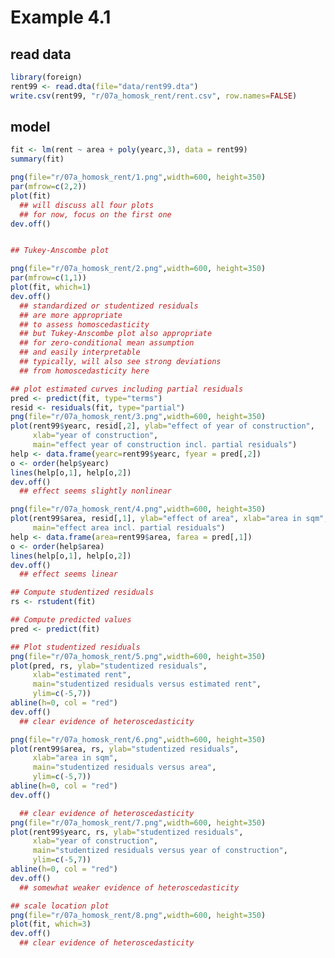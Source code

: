 # Example 4.1


## read data
```r
library(foreign)
rent99 <- read.dta(file="data/rent99.dta")
write.csv(rent99, "r/07a_homosk_rent/rent.csv", row.names=FALSE)
```

## model
```r
fit <- lm(rent ~ area + poly(yearc,3), data = rent99)
summary(fit)

png(file="r/07a_homosk_rent/1.png",width=600, height=350)
par(mfrow=c(2,2))
plot(fit)
  ## will discuss all four plots
  ## for now, focus on the first one
dev.off()


## Tukey-Anscombe plot

png(file="r/07a_homosk_rent/2.png",width=600, height=350)
par(mfrow=c(1,1))
plot(fit, which=1)
dev.off()
  ## standardized or studentized residuals
  ## are more appropriate
  ## to assess homoscedasticity
  ## but Tukey-Anscombe plot also appropriate
  ## for zero-conditional mean assumption
  ## and easily interpretable
  ## typically, will also see strong deviations
  ## from homoscedasticity here

## plot estimated curves including partial residuals
pred <- predict(fit, type="terms")
resid <- residuals(fit, type="partial")
png(file="r/07a_homosk_rent/3.png",width=600, height=350)
plot(rent99$yearc, resid[,2], ylab="effect of year of construction",
     xlab="year of construction",
     main="effect year of construction incl. partial residuals")
help <- data.frame(yearc=rent99$yearc, fyear = pred[,2])
o <- order(help$yearc)
lines(help[o,1], help[o,2])
dev.off()
  ## effect seems slightly nonlinear

png(file="r/07a_homosk_rent/4.png",width=600, height=350)
plot(rent99$area, resid[,1], ylab="effect of area", xlab="area in sqm",
     main="effect area incl. partial residuals")
help <- data.frame(area=rent99$area, farea = pred[,1])
o <- order(help$area)
lines(help[o,1], help[o,2])
dev.off()
  ## effect seems linear

## Compute studentized residuals
rs <- rstudent(fit)

## Compute predicted values
pred <- predict(fit)

## Plot studentized residuals
png(file="r/07a_homosk_rent/5.png",width=600, height=350)
plot(pred, rs, ylab="studentized residuals",
     xlab="estimated rent",
     main="studentized residuals versus estimated rent",
     ylim=c(-5,7))
abline(h=0, col = "red")
dev.off()
  ## clear evidence of heteroscedasticity

png(file="r/07a_homosk_rent/6.png",width=600, height=350)
plot(rent99$area, rs, ylab="studentized residuals",
     xlab="area in sqm",
     main="studentized residuals versus area",
     ylim=c(-5,7))
abline(h=0, col = "red")
dev.off()

  ## clear evidence of heteroscedasticity
png(file="r/07a_homosk_rent/7.png",width=600, height=350)
plot(rent99$yearc, rs, ylab="studentized residuals",
     xlab="year of construction",
     main="studentized residuals versus year of construction",
     ylim=c(-5,7))
abline(h=0, col = "red")
dev.off()
  ## somewhat weaker evidence of heteroscedasticity

## scale location plot
png(file="r/07a_homosk_rent/8.png",width=600, height=350)
plot(fit, which=3)
dev.off()
  ## clear evidence of heteroscedasticity
```
